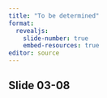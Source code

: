 ```yaml
---
title: "To be determined"
format: 
  revealjs:
    slide-number: true
    embed-resources: true
editor: source
---
```


## Slide 03-08

::: notes

:::

